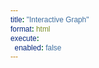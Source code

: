 ```yaml
---
title: "Interactive Graph"
format: html
execute:
  enabled: false
---
```


<style>
  * {
    font-family: sans-serif;
  }
</style> 

<div id="map"></div>

<script src="https://cdn.jsdelivr.net/npm/d3@7"></script>
<script src="scripts/myscript.js"></script>